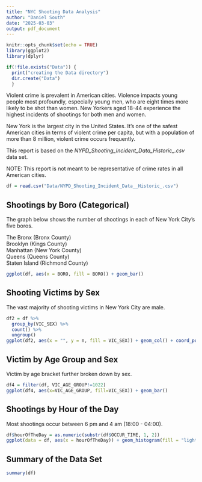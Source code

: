 ```yaml
---
title: "NYC Shooting Data Analysis"
author: "Daniel South"
date: "2025-03-03"
output: pdf_document
---
```


```r
knitr::opts_chunk$set(echo = TRUE)
library(ggplot2)
library(dplyr)
```

```r

if(!file.exists("Data")) {
  print("creating the Data directory")
  dir.create("Data")
  }
```

Violent crime is prevalent in American cities. Violence impacts young people most profoundly, especially young men, who are eight times more likely to be shot than women. New Yorkers aged 18-44 experience the highest incidents of shootings for both men and women.

New York is the largest city in the United States. It's one of the safest American cities in terms of violent crime per capita, but with a population of more than 8 million, violent crime occurs frequently.

This report is based on the *NYPD_Shooting_Incident_Data_Historic_.csv* data set.

NOTE: This report is not meant to be representative of crime rates in all American cities.

```r
df = read.csv("Data/NYPD_Shooting_Incident_Data__Historic_.csv")
```

\newpage

## Shootings by Boro (Categorical)

The graph below shows the number of shootings in each of New York City's five boros.  
  
The Bronx (Bronx County)  
Brooklyn (Kings County)  
Manhattan (New York County)  
Queens (Queens County)   
Staten Island (Richmond County)  

```r
ggplot(df, aes(x = BORO, fill = BORO)) + geom_bar()
```
\newpage

## Shooting Victims by Sex

The vast majority of shooting victims in New York City are male.

```r
df2 = df %>%
  group_by(VIC_SEX) %>%
  count() %>%
  ungroup()
ggplot(df2, aes(x = "", y = n, fill = VIC_SEX)) + geom_col() + coord_polar(theta="y")
```


\newpage

## Victim by Age Group and Sex

Victim by age bracket further broken down by sex.

```r
df4 = filter(df, VIC_AGE_GROUP!=1022)
ggplot(df4, aes(x=VIC_AGE_GROUP, fill=VIC_SEX)) + geom_bar()
```


\newpage

## Shootings by Hour of the Day

Most shootings occur between 6 pm and 4 am (18:00 - 04:00).

```r
df$hourOfTheDay = as.numeric(substr(df$OCCUR_TIME, 1, 2))
ggplot(data = df, aes(x = hourOfTheDay)) + geom_histogram(fill = "lightblue")
```


\newpage
## Summary of the Data Set

```r
summary(df)
```

